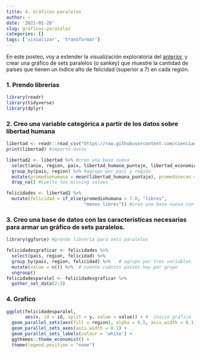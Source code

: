 ```yaml
---
title: 4. Gráficos paralelos
author: ~
date: '2021-01-20'
slug: gráficos-paralelos
categories: []
tags: ['visualizar', 'transformar']
---
```


En este posteo, voy a extender la visualización exploratoria del [anterior](/cuarto), y crear una gráfico de sets paralelos (o sankey) que muestre la cantidad de países que tienen un índice alto de felicidad (superior a 7) en cada región. 

### 1. Prendo librerías

```r

library(readr)
library(tidyverse)
library(dplyr)

```

### 2. Creo una variable categórica a partir de los datos sobre libertad humana

```r
libertad <- readr::read_csv("https://raw.githubusercontent.com/cienciadedatos/datos-de-miercoles/master/datos/2019/2019-08-14/libertad.csv")
print(libertad) #importo datos

libertad2 <- libertad %>% #creo una base nueva
  select(anio, region, pais, libertad_humana_puntaje, libertad_economica_puntaje) %>% #elijo variables de interés
  group_by(pais, region) %>% #agrupo por país y región
  mutate(promediohumana = mean(libertad_humana_puntaje), promedioecon = mean(libertad_economica_puntaje)) %>% #calculo promedios para cada país
  drop_na() #suelto los missing values

felicidades <- libertad2 %>% 
  mutate(felicidad = if_else(promediohumana > 7.0, "libres",
                             "menos libres")) #creo una base nueva con una variable categórica

```

### 3. Creo una base de datos con las características necesarias para armar un gráfico de sets paralelos.

```r
library(ggforce) #prendo librería para sets paralelos

felicidadesgraficar <- felicidades %>% 
  select(pais, region, felicidad) %>% 
  group_by(pais, region, felicidad) %>%   # agrupo por tres variables
  mutate(value = n()) %>%  # cuento cuántos países hay por grupo
  ungroup() 
felicidadesparalel <- felicidadesgraficar %>% 
  gather_set_data(2:3) 

```

### 4. Grafico

```r

ggplot(felicidadesparalel,
       aes(x, id = id, split = y, value = value)) + #  inicio gráfico
  geom_parallel_sets(aes(fill = region), alpha = 0.5, axis.width = 0.1) +
  geom_parallel_sets_axes(axis.width = 0.1) +
  geom_parallel_sets_labels(colour = 'white') +
  ggthemes::theme_economist() +
  theme(legend.position = "none")
  
```

